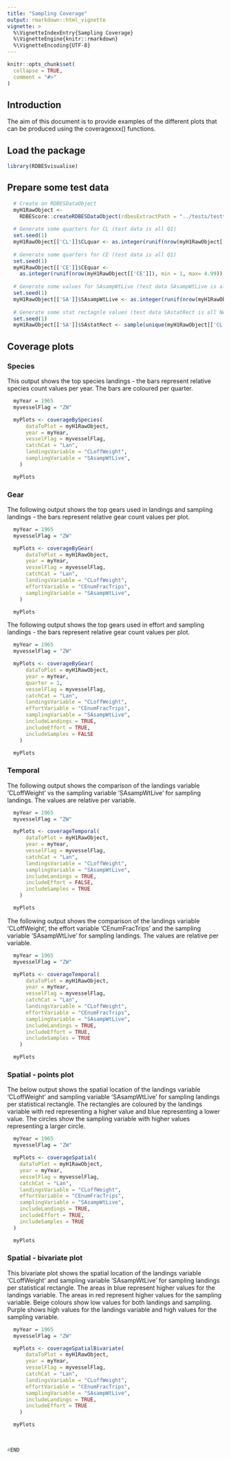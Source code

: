 ```yaml
---
title: "Sampling Coverage"
output: rmarkdown::html_vignette
vignette: >
  %\VignetteIndexEntry{Sampling Coverage}
  %\VignetteEngine{knitr::rmarkdown}
  %\VignetteEncoding{UTF-8}
---
```


```r
knitr::opts_chunk$set(
  collapse = TRUE,
  comment = "#>"
)
```

## Introduction 

The aim of this document is to provide examples of the different plots that can be produced using the coveragexxx() functions.


## Load the package

```r
library(RDBESvisualise)
```

## Prepare some test data

```r

  # Create an RDBESDataObject
  myH1RawObject <-
    RDBEScore::createRDBESDataObject(rdbesExtractPath = "../tests/testthat/h1_v_1_19_13")
  
  # Generate some quarters for CL (test data is all Q1)
  set.seed(1)
  myH1RawObject[['CL']]$CLquar <- as.integer(runif(nrow(myH1RawObject[['CL']]), min = 1, max= 4.99))
  
  # Generate some quarters for CE (test data is all Q1)
  set.seed(1)
  myH1RawObject[['CE']]$CEquar <-
    as.integer(runif(nrow(myH1RawObject[['CE']]), min = 1, max= 4.99))
  
  # Generate some values for SAsampWtLive (test data SAsampWtLive is all NA)
  set.seed(1)
  myH1RawObject[['SA']]$SAsampWtLive <- as.integer(runif(nrow(myH1RawObject[['SA']]), min = 1, max= 200))
  
  # Generate some stat rectagnle values (test data SAstatRect is all NA)
  set.seed(1)
  myH1RawObject[['SA']]$SAstatRect <- sample(unique(myH1RawObject[['CL']]$CLstatRect), size = nrow(myH1RawObject[['SA']]), replace = TRUE)


```


## Coverage plots

### Species

This output shows the top species landings - the bars represent relative species count values per year. The bars are coloured per quarter.


```r

  myYear = 1965
  myvesselFlag = "ZW"

  myPlots <- coverageBySpecies(
      dataToPlot = myH1RawObject,
      year = myYear,
      vesselFlag = myvesselFlag,
      catchCat = "Lan",
      landingsVariable = "CLoffWeight",
      samplingVariable = "SAsampWtLive",
    )

  myPlots

```

### Gear

The following output shows the top gears used in landings and sampling landings - the bars represent relative gear count values per plot.


```r

  myYear = 1965
  myvesselFlag = "ZW"

  myPlots <- coverageByGear(
      dataToPlot = myH1RawObject,
      year = myYear,
      vesselFlag = myvesselFlag,
      catchCat = "Lan",
      landingsVariable = "CLoffWeight",
      effortVariable = "CEnumFracTrips",
      samplingVariable = "SAsampWtLive",
    )

  myPlots

```

The following output shows the top gears used in effort and sampling landings - the bars represent relative gear count values per plot.



```r

  myYear = 1965
  myvesselFlag = "ZW"

  myPlots <- coverageByGear(
      dataToPlot = myH1RawObject,
      year = myYear,
      quarter = 1,
      vesselFlag = myvesselFlag,
      catchCat = "Lan",
      landingsVariable = "CLoffWeight",
      effortVariable = "CEnumFracTrips",
      samplingVariable = "SAsampWtLive",
      includeLandings = TRUE,
      includeEffort = TRUE,
      includeSamples = FALSE
    )

  myPlots

```

### Temporal

The following output shows the comparison of the landings variable 'CLoffWeight' vs the sampling variable 'SAsampWtLive' for sampling landings. The values are relative per variable.


```r

  myYear = 1965
  myvesselFlag = "ZW"

  myPlots <- coverageTemporal(
      dataToPlot = myH1RawObject,
      year = myYear,
      vesselFlag = myvesselFlag,
      catchCat = "Lan",
      landingsVariable = "CLoffWeight",
      samplingVariable = "SAsampWtLive",
      includeLandings = TRUE,
      includeEffort = FALSE,
      includeSamples = TRUE
    )

  myPlots


```

The following output shows the comparison of the landings variable 'CLoffWeight', the effort variable 'CEnumFracTrips' and the sampling variable 'SAsampWtLive' for sampling landings. The values are relative per variable.


```r

  myYear = 1965
  myvesselFlag = "ZW"

  myPlots <- coverageTemporal(
      dataToPlot = myH1RawObject,
      year = myYear,
      vesselFlag = myvesselFlag,
      catchCat = "Lan",
      landingsVariable = "CLoffWeight",
      effortVariable = "CEnumFracTrips",
      samplingVariable = "SAsampWtLive",
      includeLandings = TRUE,
      includeEffort = TRUE,
      includeSamples = TRUE
    )

  myPlots


```

### Spatial - points plot

The below output shows the spatial location of the landings variable 'CLoffWeight' and sampling variable 'SAsampWtLive' for sampling landings per statistical rectangle. The rectangles are coloured by the landings variable with red representing a higher value and blue representing a lower value. The circles show the sampling variable with higher values representing a larger circle. 


```r

  myYear = 1965
  myvesselFlag = "ZW"

  myPlots <- coverageSpatial(
    dataToPlot = myH1RawObject,
    year = myYear,
    vesselFlag = myvesselFlag,
    catchCat = "Lan",
    landingsVariable = "CLoffWeight",
    effortVariable = "CEnumFracTrips",
    samplingVariable = "SAsampWtLive",
    includeLandings = TRUE,
    includeEffort = TRUE,
    includeSamples = TRUE
  )

  myPlots

```


### Spatial - bivariate plot

This bivariate plot shows the spatial location of the landings variable 'CLoffWeight' and sampling variable 'SAsampWtLive' for sampling landings per statistical rectangle. The areas in blue represent higher values for the landings variable. The areas in red represent higher values for the sampling variable. Beige colours show low values for both landings and sampling. Purple shows high values for the landings variable and high values for the sampling variable.


```r

  myYear = 1965
  myvesselFlag = "ZW"

  myPlots <- coverageSpatialBivariate(
      dataToPlot = myH1RawObject,
      year = myYear,
      vesselFlag = myvesselFlag,
      catchCat = "Lan",
      landingsVariable = "CLoffWeight",
      effortVariable = "CEnumFracTrips",
      samplingVariable = "SAsampWtLive",
      includeLandings = TRUE,
      includeEffort = TRUE
    )

  myPlots
  
  
```



```r
#END
```


